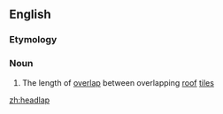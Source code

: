 ==English==

===Etymology===
{{compound|head|lap}}

===Noun===
{{en-noun}}

# The length of [[overlap]] between overlapping [[roof]] [[tile]]s

[[zh:headlap]]
